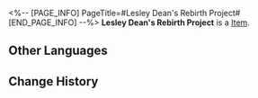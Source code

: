 <%-- [PAGE_INFO]
PageTitle=#Lesley Dean's Rebirth Project#
[END_PAGE_INFO] --%>
{{Item Infobox
|title       = Lesley Dean's Rebirth Project
|id          = 140410
|image       = Item Lesley Dean's Rebirth Project.png
|type        = 
|invCategory = Missions
|rarity      = 3
|effect      = 
|description = A petition calling on Lesley Dean's fans to enter the Dreamscape en masse and help him to "be reborn" through the Synesthesia Dreamscape.
}}
'''Lesley Dean's Rebirth Project''' is a [[Item]].

==Other Languages==
{{Other Languages
|en   = Lesley Dean's Rebirth Project
|zhs  = 莱斯利•迪恩重生计划
|zht  = 萊斯利•迪恩重生計畫
|ja   = レスリー・ディーン復活計画
|ko   = 레슬리•딘 부활 계획
|es   = Proyecto de renacimiento de Lesley Dean
|fr   = Projet de renaissance de Lesley Dean
|ru   = Проект возрождения Лесли Дина
|th   = แผนการฟื้นคืนชีพ Lesley Dean
|vi   = Kế Hoạch Tái Sinh Lesley Dean
|de   = Lesley Deans Wiedergeburtsprojekt
|id   = Rencana Kelahiran Kembali Lesley Dean
|pt   = Projeto de Renascimento de Lesley Dean
}}

==Change History==
{{Change History|2.0}}